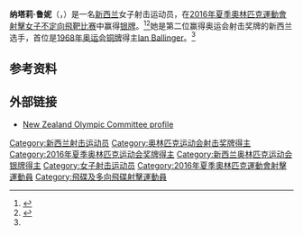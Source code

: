 {{Infobox sportsperson
| name           = Natalie Rooney
| birth_name     = 
| fullname       = 
| nickname       = 
| nationality    = 
| residence      = 
| birth_date     = {{birth date and age|1988|6|1|df=yes}}
| birth_place    = 新西兰[[提馬魯|提馬魯]]
| death_date     = 
| death_place    = 
| height         = {{height|m=1.81|precision=0}}
| weight         = 
| website        = 
| country        = 
| sport          = [[射击|射击]]
| event          = 
| olympics       = 
| paralympics    = 
| highestranking = 
| pb             = 
| medaltemplates = {{MedalSport |女子[[射击|射击]]}}
{{MedalCountry | {{NZL}}}}
{{MedalCompetition|[[奥运会|奥运会]]}}
{{MedalSilver | [[2016年奥运会|2016 里约]] | [[2016年夏季奧林匹克運動會射擊女子不定向飛靶比赛|女子不定向飛靶比賽]]}}
| show-medals    = yes
}}

'''纳塔莉·鲁妮'''（{{lang-en|Natalie Rooney}}，{{bd|1988年|6月1日||}}）是一名[[新西兰|新西兰]]女子射击运动员，在[[2016年夏季奧林匹克運動會射擊女子不定向飛靶比赛|2016年夏季奧林匹克運動會射擊女子不定向飛靶比赛]]中赢得[[银牌|银牌]]。<ref name="Bio">{{cite web |url=https://www.rio2016.com/en/athlete/natalie-rooney |title=Natalie Rooney |accessdate=7 August 2016 |work=Rio 2016}}</ref><ref name="silver">{{cite news|title=Rio Olympics 2016: Kiwi shooter Natalie Rooney takes silver |url= http://www.nzherald.co.nz/olympics/news/article.cfm?c_id=502&objectid=11689110 |accessdate=8 August 2016 |work=[[The_New_Zealand_Herald|The New Zealand Herald]]|date=8 August 2016}}</ref>她是第二位赢得奥运会射击奖牌的新西兰选手，首位是[[1968年奥运会|1968年奥运会]][[铜牌|铜牌]]得主[[Ian_Ballinger|Ian Ballinger]]。<ref name="silver" />

==参考资料==
{{reflist}}

==外部链接==
*[http://www.olympic.org.nz/athletes/natalie-rooney/ New Zealand Olympic Committee profile]

{{DEFAULTSORT:Rooney, Natalie}}
[[Category:新西兰射击运动员|Category:新西兰射击运动员]]
[[Category:奥林匹克运动会射击奖牌得主|Category:奥林匹克运动会射击奖牌得主]]
[[Category:2016年夏季奥林匹克运动会奖牌得主|Category:2016年夏季奥林匹克运动会奖牌得主]]
[[Category:新西兰奥林匹克运动会银牌得主|Category:新西兰奥林匹克运动会银牌得主]]
[[Category:女子射击运动员|Category:女子射击运动员]]
[[Category:2016年夏季奧林匹克運動會射擊運動員|Category:2016年夏季奧林匹克運動會射擊運動員]]
[[Category:飛碟及多向飛碟射擊運動員|Category:飛碟及多向飛碟射擊運動員]]